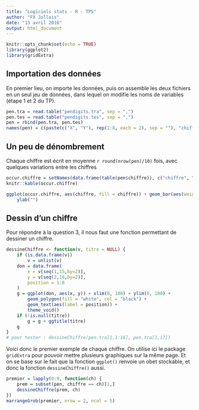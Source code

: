 ```yaml
---
title: "Logiciels stats - R - TP5"
author: "FX Jollois"
date: "13 avril 2016"
output: html_document
---
```


```r
knitr::opts_chunk$set(echo = TRUE)
library(ggplot2)
library(gridExtra)
```

## Importation des données

En premier lieu, on importe les données, puis on assemble les deux fichiers en un seul jeu de données, dans lequel on modifie les noms de variables (étape $1$ et $2$ du TP).

```r
pen.tra = read.table("pendigits.tra", sep = ",")
pen.tes = read.table("pendigits.tes", sep = ",")
pen = rbind(pen.tra, pen.tes)
names(pen) = c(paste(c("X", "Y"), rep(1:8, each = 2), sep = ""), "chiffre")
```

## Un peu de dénombrement

Chaque chiffre est écrit en moyenne `r round(nrow(pen)/10)` fois, avec quelques variations entre les chiffres

```r
occur.chiffre = setNames(data.frame(table(pen$chiffre)), c("chiffre", "occurences"))
knitr::kable(occur.chiffre)
```

```r
ggplot(occur.chiffre, aes(chiffre, fill = chiffre)) + geom_bar(aes(weight=occurences)) +
    ylab("")
```

## Dessin d'un chiffre

Pour répondre à la question $3$, il nous faut une fonction permettant de dessiner un chiffre.

```r
dessineChiffre <- function(v, titre = NULL) {
    if (is.data.frame(v))
        v = unlist(v)
    don = data.frame(
        x = v[seq(1,15,by=2)],
        y = v[seq(2,16,by=2)],
        position = 1:8
    )
    g = ggplot(don, aes(x, y)) + xlim(0, 100) + ylim(0, 100) +
        geom_polygon(fill = "white", col = "black") +
        geom_text(aes(label = position)) + 
        theme_void() 
    if (!is.null(titre))
        g = g + ggtitle(titre)
    g
}
# pour tester : dessineChiffre(pen.tra[1,1:16], pen.tra[1,17])
```

Voici donc le premier exemple de chaque chiffre. On utilise ici le package `gridExtra` pour pouvoir mettre plusieurs graphiques sur la même page. Et on se base sur le fait que la fonction `ggplot()` renvoie un obet stockable, et donc la fonction `dessineChiffre()` aussi.

```r
premier = lapply(0:9, function(ch) {
    prem = subset(pen, chiffre == ch)[1,]
    dessineChiffre(prem, ch)
})
marrangeGrob(premier, nrow = 2, ncol = 5)
```
